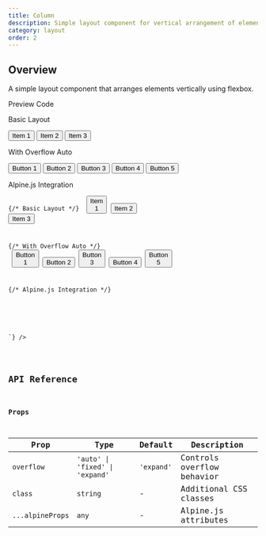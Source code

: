 ```yaml
---
title: Column
description: Simple layout component for vertical arrangement of elements
category: layout
order: 2
---
```



## Overview

A simple layout component that arranges elements vertically using flexbox.

<Tabs defaultValue="preview" class="h-auto">
    <TabsList variant="pills" slot="list">
        <TabsTrigger value="preview" variant="pills">Preview</TabsTrigger>
        <TabsTrigger value="code" variant="pills">Code</TabsTrigger>
    </TabsList>
    <TabsContent value="preview" preview class="space-y-4">
        <div class="flex gap-4 flex-wrap justify-center items-start">
            <div class="text-center">
                <p class="text-xs text-gray-500 mb-2">Basic Layout</p>
                <Column class="w-32 p-4 bg-gray-100 rounded">
                    <Button size="sm">Item 1</Button>
                    <Button size="sm" variant="secondary">Item 2</Button>
                    <Button size="sm" variant="outline">Item 3</Button>
                </Column>
            </div>
            <div class="text-center">
                <p class="text-xs text-gray-500 mb-2">With Overflow Auto</p>
                <Column overflow="auto" class="w-32 h-32 p-4 bg-gray-100 rounded">
                    <Button size="sm">Button 1</Button>
                    <Button size="sm">Button 2</Button>
                    <Button size="sm">Button 3</Button>
                    <Button size="sm">Button 4</Button>
                    <Button size="sm">Button 5</Button>
                </Column>
            </div>
            <div class="text-center">
                <p class="text-xs text-gray-500 mb-2">Alpine.js Integration</p>
                <div x-data="{ items: ['A', 'B', 'C'] }">
                    <Column class="w-32 p-4 bg-gray-100 rounded">
                        <template x-for="item in items" x-key="item">
                            <Badge x-text="item"></Badge>
                        </template>
                    </Column>
                </div>
            </div>
        </div>
    </TabsContent>
    <TabsContent value="code">
        <Code language="astro" code={`---
---

{/* Basic Layout */}
<Column class="w-32 p-4">
    <Button size="sm">Item 1</Button>
    <Button size="sm" variant="secondary">Item 2</Button>
    <Button size="sm" variant="outline">Item 3</Button>
</Column>

{/* With Overflow Auto */}
<Column overflow="auto" class="w-32 h-32 p-4">
    <Button size="sm">Button 1</Button>
    <Button size="sm">Button 2</Button>
    <Button size="sm">Button 3</Button>
    <Button size="sm">Button 4</Button>
    <Button size="sm">Button 5</Button>
</Column>

{/* Alpine.js Integration */}
<div x-data="{ items: ['A', 'B', 'C'] }">
    <Column class="w-32 p-4">
        <template x-for="item in items" x-key="item">
            <Badge x-text="item"></Badge>
        </template>
    </Column>
</div>`} />
    </TabsContent>
</Tabs>

## API Reference

### Props

| Prop | Type | Default | Description |
|------|------|---------|-------------|
| `overflow` | `'auto' \| 'fixed' \| 'expand'` | `'expand'` | Controls overflow behavior |
| `class` | `string` | - | Additional CSS classes |
| `...alpineProps` | `any` | - | Alpine.js attributes |